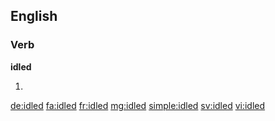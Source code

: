 ==English==

===Verb===
'''idled'''

# {{past of|idle}}

[[de:idled]]
[[fa:idled]]
[[fr:idled]]
[[mg:idled]]
[[simple:idled]]
[[sv:idled]]
[[vi:idled]]